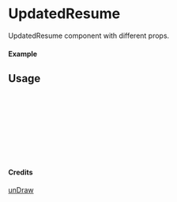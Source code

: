 
<Meta of={UpdatedResume} title="unDraw/UpdatedResume" />

# UpdatedResume

UpdatedResume component with different props.

#### Example

<Canvas of={UpdatedResume.Primary} />

## Usage

```ts
import { UpdatedResume } from "yadl-ui";

const Example = () => {
  return (
      <UpdatedResume />
  );
};

export default Example;
```

#### Credits
[unDraw](https://undraw.co/illustrations)
